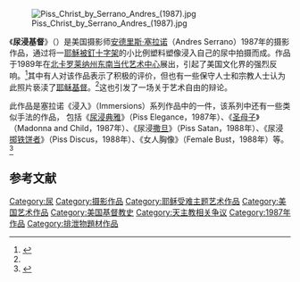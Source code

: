 [[File:Piss_Christ_by_Serrano_Andres_(1987).jpg|thumb]]

《'''尿浸基督'''》（{{lang-en|Piss Christ}}）是美国摄影师[[安德里斯·塞拉诺|安德里斯·塞拉诺]]（Andres Serrano）1987年的摄影作品，通过将一[[耶穌被釘十字架|耶穌被釘十字架]]的小比例塑料塑像浸入自己的尿中拍摄而成。作品于1989年在[[北卡罗莱纳州|北卡罗莱纳州]][[东南当代艺术中心|东南当代艺术中心]]展出，引起了美国文化界的强烈反响。<ref name="a">{{cite web|url=http://www.art218.com/04art218com/ReadNews.asp-NewsID=443.htm|title=安德里斯·塞拉诺 Andres Serrano 摄影，意大利|publisher=中国美术学院展示文化研究中心|accessdate=2010-02-22|archive-date=2013-10-01|archive-url=https://web.archive.org/web/20131001220824/http://www.art218.com/04art218com/ReadNews.asp-NewsID=443.htm|dead-url=yes}}</ref>其中有人对该作品表示了积极的评价，但也有一些保守人士和宗教人士认为此照片亵渎了[[耶稣基督|耶稣基督]]。<ref name="a" />这也引发了一场关于艺术自由的辩论。

此作品是塞拉诺《浸入》（Immersions）系列作品中的一件，该系列中还有一些类似手法的作品， 包括《[[尿浸典雅|尿浸典雅]]》（Piss Elegance，1987年）、《[[圣母子|圣母子]]》（Madonna and Child，1987年）、《尿浸[[撒旦|撒旦]]》（Piss Satan，1988年）、《尿浸[[掷铁饼者|掷铁饼者]]》（Piss Discus，1988年）、《女人胸像》（Female Bust，1988年）等。<ref>{{cite web|url=http://hermes.hrc.ntu.edu.tw/csa/journal/Content.asp?Period=93&JC_ID=25|title=顛覆價值體系的藝術作品—安德理斯．塞拉諾作品之探討|publisher=文化研究月报|accessdate=2010-02-22|archive-url=https://web.archive.org/web/20101227020303/http://hermes.hrc.ntu.edu.tw/csa/journal/Content.asp?JC_ID=25&Period=93|archive-date=2010-12-27|dead-url=yes}}</ref>

==参考文献==
{{Reflist}}

{{DEFAULTSORT:Piss Jesus}}
[[Category:尿|Category:尿]]
[[Category:摄影作品|Category:摄影作品]]
[[Category:耶稣受难主题艺术作品|Category:耶稣受难主题艺术作品]]
[[Category:美国艺术作品|Category:美国艺术作品]]
[[Category:美国基督教史|Category:美国基督教史]]
[[Category:天主教相关争议|Category:天主教相关争议]]
[[Category:1987年作品|Category:1987年作品]]
[[Category:排泄物題材作品|Category:排泄物題材作品]]